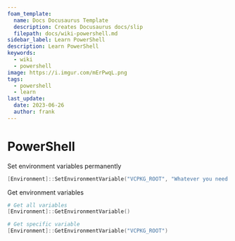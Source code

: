 ```yaml
---
foam_template:
  name: Docs Docusaurus Template
  description: Creates Docusaurus docs/slip
  filepath: docs/wiki-powershell.md
sidebar_label: Learn PowerShell
description: Learn PowerShell
keywords:
  - wiki
  - powershell
image: https://i.imgur.com/mErPwqL.png
tags:
  - powershell
  - learn
last_update:
  date: 2023-06-26
  author: frank
---
```


# PowerShell

Set environment variables permanently

```powershell
[Environment]::SetEnvironmentVariable("VCPKG_ROOT", "Whatever you need it to be", "Machine")
```

<!--truncate-->

Get environment variables

```powershell
# Get all variables
[Environment]::GetEnvironmentVariable()

# Get specific variable
[Environment]::GetEnvironmentVariable("VCPKG_ROOT")
```
